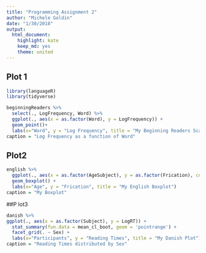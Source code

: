 ```yaml
---
title: "Programming Assignment 2"
author: "Michele Goldin"
date: "1/30/2018"
output: 
  html_document: 
    highlight: kate
    keep_md: yes
    theme: united
---
```


## Plot 1

```r
library(languageR)
library(tidyverse)

beginningReaders %>%
  select(., LogFrequency, Word) %>%
  ggplot(., aes(x = as.factor(Word), y = LogFrequency)) +
  geom_point()+
  labs(x="Word", y = "Log Frequency", title = "My Beginning Readers Scatterplot")
caption = "Log Frequency as a function of Word"

```

## Plot2

```r
english %>%
  ggplot(., aes(x = as.factor(AgeSubject), y = as.factor(Frication), color = VerbFrequency)) +
  geom_boxplot() +
  labs(x="Age", y = "Frication", title = "My English Boxplot")
caption = "My Boxplot"

```


##P lot3

```r
danish %>%
ggplot(., aes(x = as.factor(Subject), y = LogRT)) +
  stat_summary(fun.data = mean_cl_boot, geom = 'pointrange') + 
  facet_grid(. ~ Sex) +
  labs(x="Participants", y = "Reading Times", title = "My Danish Plot")
caption = "Reading Times distributed by Sex"

```